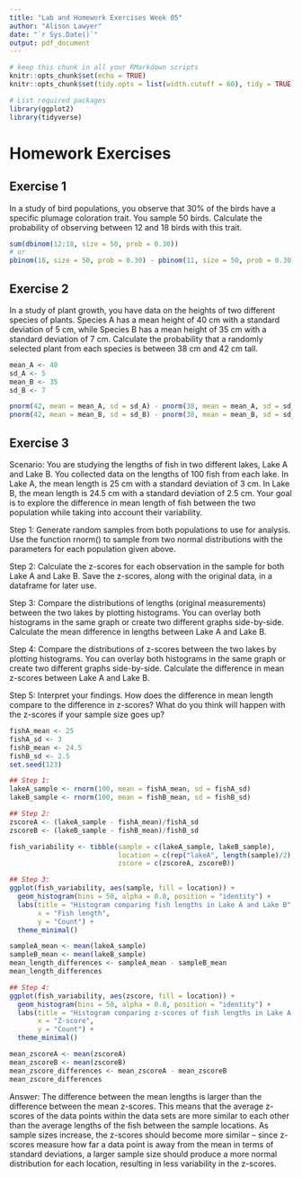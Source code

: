 ```yaml
---
title: "Lab and Homework Exercises Week 05"
author: "Alison Lawyer"
date: "`r Sys.Date()`"
output: pdf_document
---
```


```r
# keep this chunk in all your RMarkdown scripts
knitr::opts_chunk$set(echo = TRUE)
knitr::opts_chunk$set(tidy.opts = list(width.cutoff = 60), tidy = TRUE)
```

```r
# List required packages
library(ggplot2)
library(tidyverse)
```



# Homework Exercises

## Exercise 1

In a study of bird populations, you observe that 30% of the birds have a specific plumage coloration trait. You sample 50 birds. Calculate the probability of observing between 12 and 18 birds with this trait.

```r
sum(dbinom(12:18, size = 50, prob = 0.30))
# or 
pbinom(18, size = 50, prob = 0.30) - pbinom(11, size = 50, prob = 0.30)

```



## Exercise 2

In a study of plant growth, you have data on the heights of two different species of plants. Species A has a mean height of 40 cm with a standard deviation of 5 cm, while Species B has a mean height of 35 cm with a standard deviation of 7 cm. Calculate the probability that a randomly selected plant from each species is between 38 cm and 42 cm tall.

```r
mean_A <- 40
sd_A <- 5
mean_B <- 35
sd_B <- 7

pnorm(42, mean = mean_A, sd = sd_A) - pnorm(38, mean = mean_A, sd = sd_A)
pnorm(42, mean = mean_B, sd = sd_B) - pnorm(38, mean = mean_B, sd = sd_B)

```



## Exercise 3

Scenario: You are studying the lengths of fish in two different lakes, Lake A and Lake B. You collected data on the lengths of 100 fish from each lake. In Lake A, the mean length is 25 cm with a standard deviation of 3 cm. In Lake B, the mean length is 24.5 cm with a standard deviation of 2.5 cm. Your goal is to explore the difference in mean length of fish between the two population while taking into account their variability. 

Step 1: Generate random samples from both populations to use for analysis. Use the function rnorm() to sample from two normal distributions with the parameters for each population given above. 

Step 2: Calculate the z-scores for each observation in the sample for both Lake A and Lake B. Save the z-scores, along with the original data, in a dataframe for later use. 

Step 3: Compare the distributions of lengths (original measurements) between the two lakes by plotting histograms. You can overlay both histograms in the same graph or create two different graphs side-by-side. Calculate the mean difference in lengths between Lake A and Lake B. 

Step 4: Compare the distributions of z-scores between the two lakes by plotting histograms. You can overlay both histograms in the same graph or create two different graphs side-by-side. Calculate the difference in mean z-scores between Lake A and Lake B.

Step 5: Interpret your findings. How does the difference in mean length compare to the difference in z-scores? What do you think will happen with the z-scores if your sample size goes up?

```r
fishA_mean <- 25
fishA_sd <- 3
fishB_mean <- 24.5
fishB_sd <- 2.5
set.seed(123)

## Step 1:
lakeA_sample <- rnorm(100, mean = fishA_mean, sd = fishA_sd)
lakeB_sample <- rnorm(100, mean = fishB_mean, sd = fishB_sd)

## Step 2:
zscoreA <- (lakeA_sample - fishA_mean)/fishA_sd
zscoreB <- (lakeB_sample - fishB_mean)/fishB_sd

fish_variability <- tibble(sample = c(lakeA_sample, lakeB_sample), 
                           location = c(rep("lakeA", length(sample)/2), rep("lakeB", length(sample)/2)),
                           zscore = c(zscoreA, zscoreB))

## Step 3:
ggplot(fish_variability, aes(sample, fill = location)) +
  geom_histogram(bins = 50, alpha = 0.8, position = "identity") +
  labs(title = "Histogram comparing fish lengths in Lake A and Lake B",
       x = "Fish length",
       y = "Count") +
  theme_minimal()

sampleA_mean <- mean(lakeA_sample)
sampleB_mean <- mean(lakeB_sample)
mean_length_differences <- sampleA_mean - sampleB_mean
mean_length_differences

## Step 4: 
ggplot(fish_variability, aes(zscore, fill = location)) +
  geom_histogram(bins = 50, alpha = 0.8, position = "identity") +
  labs(title = "Histogram comparing z-scores of fish lengths in Lake A and Lake B",
       x = "Z-score",
       y = "Count") +
  theme_minimal()

mean_zscoreA <- mean(zscoreA)
mean_zscoreB <- mean(zscoreB)
mean_zscore_differences <- mean_zscoreA - mean_zscoreB
mean_zscore_differences
```
Answer: The difference between the mean lengths is larger than the difference between the mean z-scores. This means that the average z-scores of the data points within the data sets are more similar to each other than the average lengths of the fish between the sample locations. 
As sample sizes increase, the z-scores should become more similar -- since z-scores measure how far a data point is away from the mean in terms of standard deviations, a larger sample size should produce a more normal distribution for each location, resulting in less variability in the z-scores.
